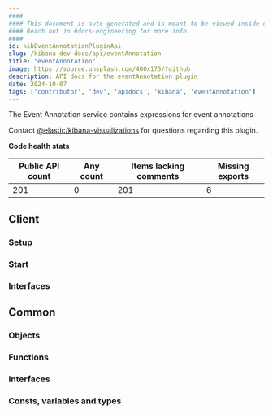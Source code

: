 ```yaml
---
####
#### This document is auto-generated and is meant to be viewed inside our experimental, new docs system.
#### Reach out in #docs-engineering for more info.
####
id: kibEventAnnotationPluginApi
slug: /kibana-dev-docs/api/eventAnnotation
title: "eventAnnotation"
image: https://source.unsplash.com/400x175/?github
description: API docs for the eventAnnotation plugin
date: 2024-10-07
tags: ['contributor', 'dev', 'apidocs', 'kibana', 'eventAnnotation']
---
```


The Event Annotation service contains expressions for event annotations

Contact [@elastic/kibana-visualizations](https://github.com/orgs/elastic/teams/kibana-visualizations) for questions regarding this plugin.

**Code health stats**

| Public API count  | Any count | Items lacking comments | Missing exports |
|-------------------|-----------|------------------------|-----------------|
| 201 | 0 | 201 | 6 |

## Client

### Setup
<DocDefinitionList data={[eventAnnotationObj.client.setup]}/>

### Start
<DocDefinitionList data={[eventAnnotationObj.client.start]}/>

### Interfaces
<DocDefinitionList data={eventAnnotationObj.client.interfaces}/>

## Common

### Objects
<DocDefinitionList data={eventAnnotationObj.common.objects}/>

### Functions
<DocDefinitionList data={eventAnnotationObj.common.functions}/>

### Interfaces
<DocDefinitionList data={eventAnnotationObj.common.interfaces}/>

### Consts, variables and types
<DocDefinitionList data={eventAnnotationObj.common.misc}/>

